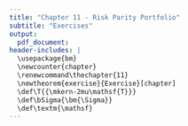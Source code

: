 ```yaml
---
title: "Chapter 11 - Risk Parity Portfolio"
subtitle: "Exercises"
output: 
  pdf_document:
header-includes: |
  \usepackage{bm}
  \newcounter{chapter}
  \renewcommand\thechapter{11}
  \newtheorem{exercise}{Exercise}[chapter]
  \def\T{{\mkern-2mu\mathsf{T}}}
  \def\bSigma{\bm{\Sigma}}
  \def\textm{\mathsf}
---
```


\begin{exercise}
Show why $\bSigma\bm{x} = \bm{b}/\bm{x}$ can be equivalently solved as $\bm{C}\bm{x} = \bm{b}/\bm{x}$, where $\bm{C}$ is the correlation matrix defined as $\bm{C} = \bm{D}^{-1/2}\bSigma\bm{D}^{-1/2}$ with $\bm{D}$ a diagonal matrix containing $\textm{diag}(\bSigma)$ along the main diagonal. Would it be possible to use instead $\bm{C} = \bm{M}^{-1/2}\bSigma\bm{M}^{-1/2}$, where $\bm{M}$ is not necessaryly a diagonal matrix?
\end{exercise}


\begin{exercise}
If the covariance matrix is diagonal $\bSigma = \bm{D}$, then the system of nonlinear equations $\bSigma\bm{x} = \bm{b}/\bm{x}$ has the closed-form solution $\bm{x} = \sqrt{\bm{b}/\textm{diag}(\bm{D})}$. Explore whether a closed-form solution can be obtained for the rank-one plus diagonal case $\bSigma = \bm{u}\bm{u}^\T + \bm{D}$.
\end{exercise}


\begin{exercise}
The solution to the formulation
$$
  \begin{array}{ll}
  \underset{\bm{x}\ge\bm{0}}{\textm{maximize}} & \bm{b}^\T\log(\bm{x})\\
  \textm{subject to} & \sqrt{\bm{x}^\T\bSigma\bm{x}} \le \sigma_0
  \end{array}
$$
is $$\lambda\bSigma\bm{x} = \bm{b}/\bm{x} \times \sqrt{\bm{x}^\T\bSigma\bm{x}}.$$ Can you solve for $\lambda$ and rewrite the solution in a more compact way without $\lambda$?
\end{exercise}


\begin{exercise}
Newton's method requires computing the direction $\bm{d} = {\sf H}^{-1}\nabla f$ or, equivalently, solving the system of linear equations ${\sf H}\bm{d} = \nabla f$ for $\bm{d}$. Explore whether a more efficient solution is possible exploiting the structure of the gradient and Hessian:
$$
\begin{aligned}
\nabla f &= \bSigma\bm{x} - \bm{b}/\bm{x}\\
{\sf H}  &= \bSigma + \textm{Diag}(\bm{b}/\bm{x}^2).
\end{aligned}
$$
\end{exercise}


\begin{exercise}
The MM algorithm requires the computation of the largest eigenvalue $\lambda_\textm{max}$ of matrix $\bSigma$, which can be obtained from the eigenvalue decomposition of the matrix. A more efficient alternative is the \textit{power iteration method}. Program both methods and compare the computational complexity.
\end{exercise}


\begin{exercise}
Consider the vanilla convex formulation
$$
  \begin{array}{ll}
  \underset{\bm{x}\ge\bm{0}}{\textm{minimize}} & \frac{1}{2}\bm{x}^\T\bSigma\bm{x} - \bm{b}^\T\log(\bm{x}).
  \end{array}
$$
Implement the cyclical coordinate descent method and the parallel SCA method in a high-level programming language (e.g., R, Python, Julia, or Matlab) and compare the converge vs CPU time for these two methods. Then, re-implement these two methods in a low-level programming language (e.g., C, C++, C\#, or Rust) and compare the convergence again. Comment on the difference observed.
\end{exercise}
